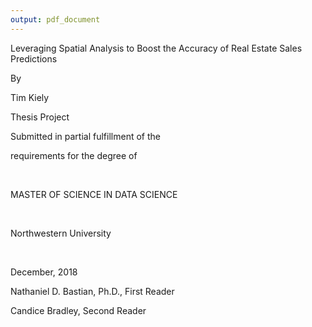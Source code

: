 ```yaml
---
output: pdf_document
---
```


\pagenumbering{gobble}

\titlepage
\center
\vspace{4 cm}
\normalsize
\bf 
The Spatially-Conscious Machine Learning Model:  

\normalsize
Leveraging Spatial Analysis to Boost the Accuracy of Real Estate Sales Predictions

\rm
\normalsize

By 

Tim Kiely

Thesis Project 

Submitted in partial fulfillment of the 

requirements for the degree of 

\  

MASTER OF SCIENCE IN DATA SCIENCE

\  

Northwestern University 

\  

December, 2018

Nathaniel D. Bastian, Ph.D., First Reader 

Candice Bradley, Second Reader

